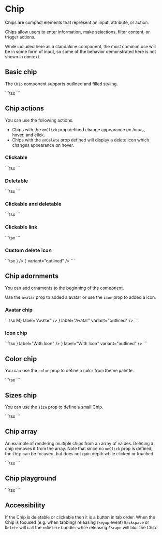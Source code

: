 
# Chip

<p className="description">
  Chips are compact elements that represent an input, attribute, or action.
</p>

Chips allow users to enter information, make selections, filter content, or trigger actions.

While included here as a standalone component, the most common use will
be in some form of input, so some of the behavior demonstrated here is
not shown in context.

## Basic chip

The `Chip` component supports outlined and filled styling.

<BasicChips />
```tsx
<Chip label="Chip Filled" />
<Chip label="Chip Outlined" variant="outlined" />
```

## Chip actions

You can use the following actions.

- Chips with the `onClick` prop defined change appearance on focus, hover, and click.
- Chips with the `onDelete` prop defined will display a delete icon which changes appearance on hover.

### Clickable

<ClickableChips />
```tsx
<Chip label="Clickable" onClick={handleClick} />
<Chip label="Clickable" variant="outlined" onClick={handleClick} />
```

### Deletable

<DeletableChips />
```tsx
<Chip label="Deletable" onDelete={handleDelete} />
<Chip label="Deletable" variant="outlined" onDelete={handleDelete} />
```

### Clickable and deletable

<ClickableAndDeletableChips />
```tsx
<Chip
  label="Clickable Deletable"
  onClick={handleClick}
  onDelete={handleDelete}
/>
<Chip
  label="Clickable Deletable"
  variant="outlined"
  onClick={handleClick}
  onDelete={handleDelete}
/>
```

### Clickable link

<ClickableLinkChips />
```tsx
<Chip label="Clickable Link" component="a" href="#basic-chip" clickable />
<Chip
  label="Clickable Link"
  component="a"
  href="#basic-chip"
  variant="outlined"
  clickable
/>
```

### Custom delete icon

<CustomDeleteIconChips />
```tsx
<Chip
  label="Custom delete icon"
  onClick={handleClick}
  onDelete={handleDelete}
  deleteIcon={<DoneIcon />}
/>
<Chip
  label="Custom delete icon"
  onClick={handleClick}
  onDelete={handleDelete}
  deleteIcon={<DeleteIcon />}
  variant="outlined"
/>
```

## Chip adornments

You can add ornaments to the beginning of the component.

Use the `avatar` prop to added a avatar or use the `icon` prop to added a icon.

### Avatar chip

<AvatarChips />
```tsx
<Chip avatar={<Avatar>M</Avatar>} label="Avatar" />
<Chip
  avatar={<Avatar alt="Natacha" src="/static/images/avatar/1.jpg" />}
  label="Avatar"
  variant="outlined"
/>
```

### Icon chip

<IconChips />
```tsx
<Chip icon={<FaceIcon />} label="With Icon" />
<Chip icon={<FaceIcon />} label="With Icon" variant="outlined" />
```

## Color chip

You can use the `color` prop to define a color from theme palette.

<ColorChips />
```tsx
<Stack direction="row" spacing={1}>
  <Chip label="primary" color="primary" />
  <Chip label="success" color="success" />
</Stack>
<Stack direction="row" spacing={1}>
  <Chip label="primary" color="primary" variant="outlined" />
  <Chip label="success" color="success" variant="outlined" />
</Stack>
```

## Sizes chip

You can use the `size` prop to define a small Chip.

<SizesChips />
```tsx
<Chip label="Small" size="small" />
<Chip label="Small" size="small" variant="outlined" />
```

## Chip array

An example of rendering multiple chips from an array of values.
Deleting a chip removes it from the array. Note that since no
`onClick` prop is defined, the `Chip` can be focused, but does not
gain depth while clicked or touched.

<ChipsArray />
```tsx
<ChipsArray />
```

## Chip playground

<ChipsPlayground />
```tsx
<ChipsPlayground />
```

## Accessibility

If the Chip is deletable or clickable then it is a button in tab order. When the Chip is focused (e.g. when tabbing) releasing (`keyup` event) `Backspace` or `Delete` will call the `onDelete` handler while releasing `Escape` will blur the Chip.
